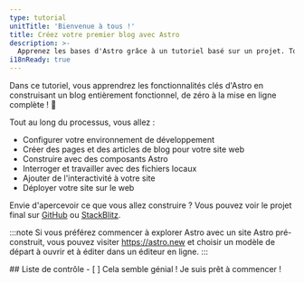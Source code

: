 ```yaml
---
type: tutorial
unitTitle: 'Bienvenue à tous !'
title: Créez votre premier blog avec Astro
description: >-
  Apprenez les bases d'Astro grâce à un tutoriel basé sur un projet. Toutes les connaissances préalables dont vous avez besoin pour commencer !
i18nReady: true
---
```



<Lede> Dans ce tutoriel, vous apprendrez les fonctionnalités clés d'Astro en construisant un blog entièrement fonctionnel, de zéro à la mise en ligne complète ! 🚀 </Lede>

Tout au long du processus, vous allez :
- Configurer votre environnement de développement
- Créer des pages et des articles de blog pour votre site web
- Construire avec des composants Astro
- Interroger et travailler avec des fichiers locaux
- Ajouter de l'interactivité à votre site
- Déployer votre site sur le web

Envie d'apercevoir ce que vous allez construire ? Vous pouvez voir le projet final sur [GitHub](https://github.com/withastro/blog-tutorial-demo) ou [StackBlitz](https://stackblitz.com/github/withastro/blog-tutorial-demo/tree/complete?file=src%2Fpages%2Findex.astro).

:::note
Si vous préférez commencer à explorer Astro avec un site Astro pré-construit, vous pouvez visiter https://astro.new et choisir un modèle de départ à ouvrir et à éditer dans un éditeur en ligne.
::: 


<Box icon="check-list">
## Liste de contrôle

<Checklist>
- [ ] Cela semble génial ! Je suis prêt à commencer !
</Checklist>
</Box>
